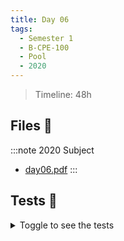 ```yaml
---
title: Day 06
tags:
  - Semester 1
  - B-CPE-100
  - Pool
  - 2020
---
```


> Timeline: 48h

## Files 📂

:::note 2020 Subject
- [day06.pdf](https://github.com/Studio-17/Epitech-Subjects/raw/main/Semestre_1/B-CPE-100/Pool/Day06/Day06.pdf)
:::

## Tests 🤖

<details>
  <summary>Toggle to see the tests</summary>
  <div>
    <table>
      <thead>
        <tr>
          <th>Summary</th>
          <th>Number of tests</th>
          <th>Details</th>
        </tr>
      </thead>
      <tbody>
      <tr>
            <td>01 - task01</td>
            <td rowspan="1">1</td>
            <td>task01</td>
        </tr>
        <tr>
            <td>02 - task02</td>
            <td rowspan="1">1</td>
            <td>task02</td>
        </tr>
        <tr>
            <td>03 - task03</td>
            <td rowspan="1">1</td>
            <td>task03</td>
        </tr>
        <tr>
            <td>04 - task04</td>
            <td rowspan="1">1</td>
            <td>task04</td>
        </tr>
        <tr>
            <td>05 - task05</td>
            <td rowspan="1">1</td>
            <td>task05</td>
        </tr>
        <tr>
            <td>06 - task06</td>
            <td rowspan="1">1</td>
            <td>task06</td>
        </tr>
        <tr>
            <td>07 - task07</td>
            <td rowspan="1">1</td>
            <td>task07</td>
        </tr>
        <tr>
            <td>08 - task08</td>
            <td rowspan="1">1</td>
            <td>task08</td>
        </tr>
        <tr>
            <td>09 - task09</td>
            <td rowspan="1">1</td>
            <td>task09</td>
        </tr>
        <tr>
            <td>10 - task10</td>
            <td rowspan="1">1</td>
            <td>task10</td>
        </tr>
        <tr>
            <td>11 - task11</td>
            <td rowspan="1">1</td>
            <td>task11</td>
        </tr>
        <tr>
            <td>12 - task12</td>
            <td rowspan="1">1</td>
            <td>task12</td>
        </tr>
        <tr>
            <td>13 - task13</td>
            <td rowspan="1">1</td>
            <td>task13</td>
        </tr>
        <tr>
            <td>14 - task14</td>
            <td rowspan="1">1</td>
            <td>task14</td>
        </tr>
        <tr>
            <td>15 - task15</td>
            <td rowspan="1">1</td>
            <td>task15</td>
        </tr>
        <tr>
            <td>16 - task16</td>
            <td rowspan="1">1</td>
            <td>task16</td>
        </tr>
        <tr>
            <td>17 - task17</td>
            <td rowspan="1">1</td>
            <td>task17</td>
        </tr>
        <tr>
            <td>18 - task18</td>
            <td rowspan="1">1</td>
            <td>task18</td>
        </tr>
        <tr>
            <td>19 - task19</td>
            <td rowspan="1">1</td>
            <td>task19</td>
        </tr>
        <tr>
            <td>20 - task20</td>
            <td rowspan="1">1</td>
            <td>task20</td>
        </tr>
        <tr>
            <td>21 - task21</td>
            <td rowspan="1">1</td>
            <td>task21</td>
        </tr></tbody>
    </table>
  </div>
</details>
